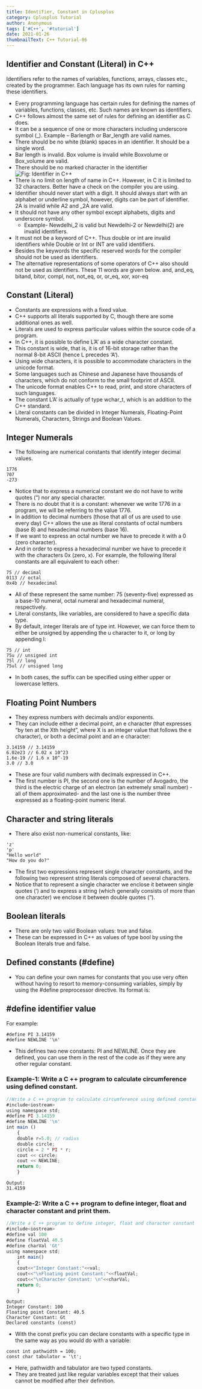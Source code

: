 ```yaml
---
title: Identifier, Constant in Cplusplus
category: Cplusplus Tutorial
author: Anonymous
tags: ['#C++', '#tutorial']
date: 2021-01-26
thumbnailText: C++ Tutorial-06
---
```


## Identifier and Constant (Literal) in C++
Identifiers refer to the names of variables, functions, arrays, classes etc., created by the programmer. Each language has its own rules for naming these identifiers.

- Every programming language has certain rules for defining the names of variables, functions, classes, etc. Such names are known as identifiers.
- C++ follows almost the same set of rules for defining an identifier as C does.
- It can be a sequence of one or more characters including underscore symbol (_). Example – Barlength or Bar_length are valid names.
- There should be no white (blank) spaces in an identifier. It should be a single word.
- Bar length is invalid. Box volume is invalid while Boxvolume or Box_volume are valid.
- There should be no marked character in the identifier
![Fig: Identifier in C++ ](../../assets/cppPic/cid.jpg)
- There is no limit on length of name in C++. However, in C it is limited to 32 characters. Better have a check on the compiler you are using.
- Identifier should never start with a digit. It should always start with an alphabet or underline symbol, however, digits can be part of identifier. 2A is invalid while A2 and _2A are valid.
- It should not have any other symbol except alphabets, digits and underscore symbol.
   - Example- Newdelhi_2 is valid but Newdelhi-2 or Newdelhi(2) are invalid identifiers.
- It must not be a keyword of C++. Thus double or int are invalid identifiers while Double or Int or INT are valid identifiers.
- Besides the keywords the specific reserved words for the compiler should not be used as identifiers.
- The alternative representations of some operators of C++ also should not be used as identifiers. These 11 words are given below. and, and_eq, bitand, bitor, compl, not, not_eq, or, or_eq, xor, xor-eq
## Constant (Literal)
- Constants are expressions with a fixed value.
- C++ supports all literals supported by C, though there are some additional ones as well.
- Literals are used to express particular values within the source code of a program.
- In C++, it is possible to define L’A’ as a wide character constant.
- This constant is wide, that is, it is of 16-bit storage rather than the normal 8-bit ASCII (hence L precedes ‘A’).
- Using wide characters, it is possible to accommodate characters in the unicode format.
- Some languages such as Chinese and Japanese have thousands of characters, which do not conform to the small footprint of ASCII.
- The unicode format enables C++ to read, print, and store characters of such languages.
- The constant L’A’ is actually of type wchar_t, which is an addition to the C++ standard.
- Literal constants can be divided in Integer Numerals, Floating-Point Numerals, Characters, Strings and Boolean Values.
## Integer Numerals
- The following are numerical constants that identify integer decimal values.
~~~
1776
707
-273
~~~
- Notice that to express a numerical constant we do not have to write quotes (“) nor any special character.
- There is no doubt that it is a constant: whenever we write 1776 in a program, we will be referring to the value 1776.
- In addition to decimal numbers (those that all of us are used to use every day) C++ allows the use as literal constants of octal numbers (base 8) and hexadecimal numbers (base 16).
- If we want to express an octal number we have to precede it with a 0 (zero character).
- And in order to express a hexadecimal number we have to precede it with the characters 0x (zero, x). For example, the following literal constants are all equivalent to each other:
~~~
75 // decimal
0113 // octal
0x4b // hexadecimal
~~~
- All of these represent the same number: 75 (seventy-five) expressed as a base-10 numeral, octal numeral and hexadecimal numeral, respectively.
- Literal constants, like variables, are considered to have a specific data type.
- By default, integer literals are of type int. However, we can force them to either be unsigned by appending the u character to it, or long by appending l:
~~~
75 // int
75u // unsigned int
75l // long
75ul // unsigned long

~~~
- In both cases, the suffix can be specified using either upper or lowercase letters.
## Floating Point Numbers
- They express numbers with decimals and/or exponents.
- They can include either a decimal point, an e character (that expresses “by ten at the Xth height”, where X is an integer value that follows the e character), or both a decimal point and an e character:

~~~
3.14159 // 3.14159
6.02e23 // 6.02 x 10^23
1.6e-19 // 1.6 x 10^-19
3.0 // 3.0
~~~
- These are four valid numbers with decimals expressed in C++.
- The first number is PI, the second one is the number of Avogadro, the third is the electric charge of an electron (an extremely small number) -all of them approximated- and the last one is the number three expressed as a floating-point numeric literal.
## Character and string literals
- There also exist non-numerical constants, like:
~~~
'z'
'p'
"Hello world"
"How do you do?"
~~~
- The first two expressions represent single character constants, and the following two represent string literals composed of several characters.
- Notice that to represent a single character we enclose it between single quotes (‘) and to express a string (which generally consists of more than one character) we enclose it between double quotes (“).
## Boolean literals
- There are only two valid Boolean values: true and false.
- These can be expressed in C++ as values of type bool by using the Boolean literals true and false.
## Defined constants (#define)
- You can define your own names for constants that you use very often without having to resort to memory-consuming variables, simply by using the #define preprocessor directive. Its format is:
## #define identifier value
For example:
~~~
#define PI 3.14159
#define NEWLINE '\n'
~~~
- This defines two new constants: PI and NEWLINE. Once they are defined, you can use them in the rest of the code as if they were any other regular constant.
### Example-1: Write a C ++ program to calculate circumference using defined constant.
~~~js
//Write a C ++ program to calculate circumference using defined constant.
#include<iostream>
using namespace std;
#define PI 3.14159
#define NEWLINE '\n'
int main ()
    {
    double r=5.0; // radius
    double circle;
    circle = 2 * PI * r;
    cout << circle;
    cout << NEWLINE;
    return 0;
    }
~~~
~~~
Output:
31.4159
~~~
### Example-2: Write a C ++ program to define integer, float and character constant and print them.
~~~js
//Write a C ++ program to define integer, float and character constant and print them.
#include<iostream>
#define val 100
#define floatVal 40.5
#define charVal 'Gt'
using namespace std;
    int main()
    {
    cout<<"Integer Constant:"<<val;
    cout<<"\nFloating point Constant:"<<floatVal;
    cout<<"\nCharacter Constant: \n"<<charVal;
    return 0;
    }
~~~
~~~
Output:
Integer Constant: 100
Floating point Constant: 40.5
Character Constant: Gt
Declared constants (const)
~~~
- With the const prefix you can declare constants with a specific type in the same way as you would do with a variable:
~~~
const int pathwidth = 100;
const char tabulator = '\t';
~~~
- Here, pathwidth and tabulator are two typed constants.
- They are treated just like regular variables except that their values cannot be modified after their definition.
